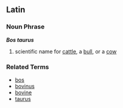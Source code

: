==Latin==

===Noun Phrase===
'''''Bos taurus'''''

# scientific name for [[cattle]], a [[bull]], or a [[cow]]

===Related Terms===
*[[bos]]
*[[bovinus]]
*[[bovine]]
*[[taurus]]